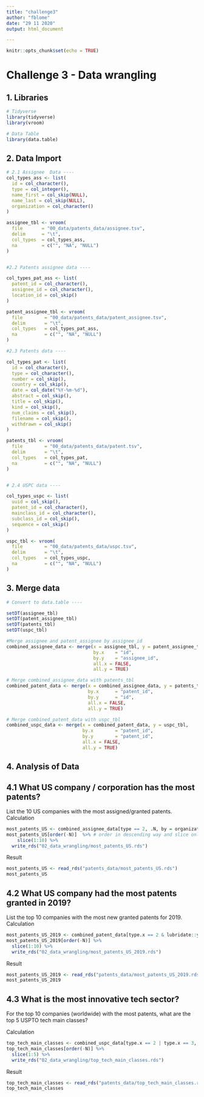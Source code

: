 ```yaml
---
title: "challenge3"
author: "fblome"
date: "29 11 2020"
output: html_document

---
```


```r
knitr::opts_chunk$set(echo = TRUE)
```

# Challenge 3 - Data wrangling

## 1. Libraries
````r
# Tidyverse
library(tidyverse)
library(vroom)

# Data Table
library(data.table)

````

## 2. Data Import
````r
# 2.1 Assignee  Data ----
col_types_ass <- list(
  id = col_character(),
  type = col_integer(),
  name_first = col_skip(NULL),
  name_last = col_skip(NULL),
  organization = col_character()
)

assignee_tbl <- vroom(
  file       = "00_data/patents_data/assignee.tsv", 
  delim      = "\t", 
  col_types  = col_types_ass,
  na         = c("", "NA", "NULL")
)


#2.2 Patents assignee data ----

col_types_pat_ass <- list(
  patent_id = col_character(),
  assignee_id = col_character(),
  location_id = col_skip()
)

patent_assignee_tbl <- vroom(
  file        = "00_data/patents_data/patent_assignee.tsv",
  delim       = "\t",
  col_types   = col_types_pat_ass,
  na          = c("", "NA", "NULL")
)

#2.3 Patents data ----

col_types_pat <- list(
  id = col_character(),
  type = col_character(),
  number = col_skip(),
  country = col_skip(),
  date = col_date("%Y-%m-%d"),
  abstract = col_skip(),
  title = col_skip(),
  kind = col_skip(),
  num_claims = col_skip(),
  filename = col_skip(),
  withdrawn = col_skip()
)

patents_tbl <- vroom(
  file        = "00_data/patents_data/patent.tsv",
  delim       = "\t",
  col_types   = col_types_pat,
  na          = c("", "NA", "NULL")
)


# 2.4 USPC data ----

col_types_uspc <- list(
  uuid = col_skip(),
  patent_id = col_character(),
  mainclass_id = col_character(),
  subclass_id = col_skip(),
  sequence = col_skip()
)

uspc_tbl <- vroom(
  file        = "00_data/patents_data/uspc.tsv",
  delim       = "\t",
  col_types   = col_types_uspc,
  na          = c("", "NA", "NULL")
)

````

## 3. Merge data
````r
# Convert to data.table ----

setDT(assignee_tbl)
setDT(patent_assignee_tbl)
setDT(patents_tbl)
setDT(uspc_tbl)

#Merge assignee and patent_assignee by assignee_id
combined_assignee_data <- merge(x = assignee_tbl, y = patent_assignee_tbl,
                                by.x    = "id",
                                by.y    = "assignee_id", 
                                all.x = FALSE,
                                all.y = TRUE)

# Merge combined_assignee_data with patents_tbl
combined_patent_data <- merge(x = combined_assignee_data, y = patents_tbl,
                              by.x      = "patent_id",
                              by.y      = "id",
                              all.x = FALSE,
                              all.y = TRUE)

# Merge combined_patent_data with uspc_tbl
combined_uspc_data <- merge(x = combined_patent_data, y = uspc_tbl,
                            by.x        = "patent_id",
                            by.y        = "patent_id",
                            all.x = FALSE,
                            all.y = TRUE)


````

## 4. Analysis of Data

## 4.1 What US company / corporation has the most patents?
List the 10 US companies with the most assigned/granted patents.
Calculation
````r
most_patents_US <- combined_assignee_data[type == 2, .N, by = organization] # 2- US company or Corporation
most_patents_US[order(-N)]  %>% # order in descending way and slice only first 10 entries
    slice(1:10) %>%
  write_rds("02_data_wrangling/most_patents_US.rds")
````
Result
````r
most_patents_US <- read_rds("patents_data/most_patents_US.rds")
most_patents_US
````

## 4.2 What US company had the most patents granted in 2019?
List the top 10 companies with the most new granted patents for 2019.
Calculation
````r

most_patents_US_2019 <- combined_patent_data[type.x == 2 & lubridate::year(date) == "2019", .N, by = organization ]
most_patents_US_2019[order(-N)] %>%
  slice(1:10) %>%
  write_rds("02_data_wrangling/most_patents_US_2019.rds")

````
Result
````r
most_patents_US_2019 <- read_rds("patents_data/most_patents_US_2019.rds")
most_patents_US_2019

````


## 4.3 What is the most innovative tech sector?
For the top 10 companies (worldwide) with the most patents, 
what are the top 5 USPTO tech main classes?

Calculation
````r
top_tech_main_classes <- combined_uspc_data[type.x == 2 | type.x == 3, .N, by = mainclass_id]
top_tech_main_classes[order(-N)] %>%
  slice(1:5) %>%
  write_rds("02_data_wrangling/top_tech_main_classes.rds")
````
Result
````r
top_tech_main_classes <- read_rds("patents_data/top_tech_main_classes.rds")
top_tech_main_classes

````














